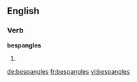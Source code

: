 
==English==

===Verb===
'''bespangles'''

# {{en-third-person singular of|bespangle}}

[[de:bespangles]]
[[fr:bespangles]]
[[vi:bespangles]]